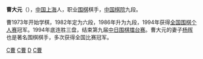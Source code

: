 {{BLP unsourced|time=2021-01-16T00:09:56+00:00}}
{{Infobox Go player
| image = 
| 全名 = 曹大元
| 英文名 = Cao Dayuan
| 生於 = {{birth date and age|1962|1|26}}
| 出生地 = [[中国|中国]][[上海|上海]]
| 國籍 = {{PRC}}
| 師從 = [[邱百瑞|邱百瑞]]
| 學生 = [[谢赫_(中国)|谢赫]]、[[李劼_(围棋棋手)|李劼]]、[[张学斌_(棋手)|张学斌]]
| 職業生涯 = 1982年至今
| 段位 = 九段
| 所屬 = [[中国棋院|中国棋院]]
}}

'''曹大元'''（{{bd|1962年|1月26日|catIdx=C}}），[[中国|中国]][[上海|上海]]人，职业[[围棋|围棋]]棋手，[[中国棋院|中国棋院]]九段。

曹1973年开始学棋，1982年定为六段，1986年升为九段，1994年获得[[全国围棋个人赛|全国围棋个人赛]]冠军。1994年底连胜三盘，结束第九届[[中日围棋擂台赛|中日围棋擂台赛]]。曹大元的妻子[[杨晖_(围棋)|杨晖]]也是著名围棋棋手，多次获得全国比赛冠军。

[[Category:中国围棋棋手|C曹]]
[[Category:上海人|C曹]]
[[Category:曹姓|D]]
[[Category:中國棋院圍棋棋手|C曹]]